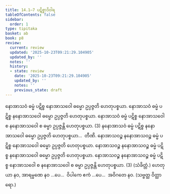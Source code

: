```yaml
---
title: 14.1–7 ပဋိစ္စာဒိဝါရ
tableOfContents: false
sidebar:
  order: 1
type: tipitaka
basket: ab
book: p8
review:
  current: review
  updated: '2025-10-23T09:21:29.104905'
  updated_by: ''
  notes: ''
  history:
  - state: review
    date: '2025-10-23T09:21:29.104905'
    updated_by: ''
    notes: ''
    previous_state: draft
---
```



<ReviewStatus review={frontmatter.review} showDetails={true} />

<HypothesisAnnotation frontmatter={frontmatter} />

<DynamicBreadcrumb />

<Division number="28" book="p8" e="ch" v="40" p="81">

<Paragraph number="75" book="p8">
နောအာသဝံ ဓမ္မံ ပဋိစ္စ နောအာသဝေါ ဓမ္မော ဥပ္ပဇ္ဇတိ ဟေတုပစ္စယာ. နောအာသဝံ ဓမ္မံ ပဋိစ္စ နနောအာသဝေါ ဓမ္မော ဥပ္ပဇ္ဇတိ ဟေတုပစ္စယာ. နောအာသဝံ ဓမ္မံ ပဋိစ္စ နောအာသဝေါ စ နနောအာသဝေါ စ ဓမ္မာ ဥပ္ပဇ္ဇန္တိ ဟေတုပစ္စယာ. (3)
</Paragraph>

<Paragraph number="76" book="p8">
နနောအာသဝံ ဓမ္မံ ပဋိစ္စ နနောအာသဝေါ ဓမ္မော ဥပ္ပဇ္ဇတိ ဟေတုပစ္စယာ…  တီဏိ.
</Paragraph>

<Paragraph number="77" book="p8">
နောအာသဝဉ္စ နနောအာသဝဉ္စ ဓမ္မံ ပဋိစ္စ နောအာသဝေါ ဓမ္မော ဥပ္ပဇ္ဇတိ ဟေတုပစ္စယာ. နောအာသဝဉ္စ နနောအာသဝဉ္စ ဓမ္မံ ပဋိစ္စ နနောအာသဝေါ ဓမ္မော ဥပ္ပဇ္ဇတိ ဟေတုပစ္စယာ. နောအာသဝဉ္စ နနောအာသဝဉ္စ ဓမ္မံ ပဋိစ္စ နောအာသဝေါ စ နနောအာသဝေါ စ ဓမ္မာ ဥပ္ပဇ္ဇန္တိ ဟေတုပစ္စယာ. (3) (သံခိတ္တံ.)
</Paragraph>

<Paragraph number="78" book="p8">
ဟေတုယာ နဝ, အာရမ္မဏေ နဝ …ပေ…  ဝိပါကေ ဧကံ …ပေ…  အဝိဂတေ နဝ. (သဗ္ဗတ္ထ ဝိတ္ထာရော.)
</Paragraph>
</Division>